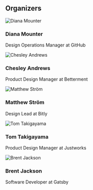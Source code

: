 

<Section>

## Organizers

<Cards>

![Diana Mounter](https://user-images.githubusercontent.com/334891/45935813-4852c000-bf7d-11e8-8e97-8ae77ab85086.jpg)

### Diana Mounter

Design Operations Manager at GitHub

![Chesley Andrews](https://pbs.twimg.com/profile_images/807319789521825793/pVkgDhPm_400x400.jpg)

### Chesley Andrews

Product Design Manager at Betterment


![Matthew Ström](https://pbs.twimg.com/profile_images/1130934092248342528/q7NQsSzz_400x400.jpg)

### Matthew Ström

Design Lead at Bitly

![Tom Takigayama](https://pbs.twimg.com/profile_images/746829844026114049/N-gpR7I4_400x400.jpg)

### Tom Takigayama

Product Design Manager at Justworks

![Brent Jackson](https://user-images.githubusercontent.com/334891/45935737-6f5cc200-bf7c-11e8-8c59-d1b91ae43f70.jpg)

### Brent Jackson

Software Developer at Gatsby

</Cards>

</Section>
